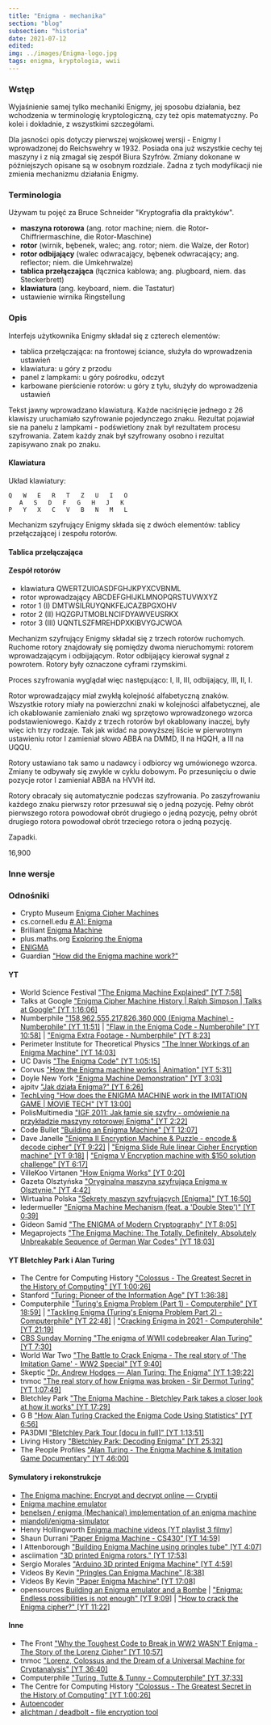 ```yaml
---
title: "Enigma - mechanika"
section: "blog"
subsection: "historia"
date: 2021-07-12
edited:
img: ../images/Enigma-logo.jpg
tags: enigma, kryptologia, wwii
---
```


### Wstęp

Wyjaśnienie samej tylko mechaniki Enigmy, jej sposobu działania, bez wchodzenia w terminologię kryptologiczną, czy też opis matematyczny. Po kolei i dokładnie, z wszystkimi szczegółami.

Dla jasności opis dotyczy pierwszej wojskowej wersji - Enigmy I wprowadzonej do Reichswehry w 1932. Posiada ona już wszystkie cechy tej maszyny i z nią zmagał się zespół Biura Szyfrów. Zmiany dokonane w późniejszych opisane są w osobnym rozdziale. Żadna z tych modyfikacji nie zmienia mechanizmu działania Enigmy.

### Terminologia

Używam tu pojęć za Bruce Schneider "Kryptografia dla praktyków".

- **maszyna rotorowa** (ang. rotor machine; niem. die Rotor-Chiffriermaschine, die Rotor-Maschine)
- **rotor** (wirnik, bębenek, walec; ang. rotor; niem. die Walze, der Rotor)
- **rotor odbijający** (walec odwracający, bębenek odwracający; ang. reflector; niem. die Umkehrwalze)
- **tablica przełączająca** (łącznica kablowa; ang. plugboard, niem. das Steckerbrett)
- **klawiatura** (ang. keyboard, niem. die Tastatur)
- ustawienie wirnika Ringstellung

### Opis

Interfejs użytkownika Enigmy składał się z czterech elementów:

- tablica przełączająca: na frontowej ściance, służyła do wprowadzenia ustawień
- klawiatura: u góry z przodu
- panel z lampkami: u góry pośrodku, odczyt
- karbowane pierścienie rotorów: u góry z tyłu, służyły do wprowadzenia ustawień

Tekst jawny wprowadzano klawiaturą. Każde naciśnięcie jednego z 26 klawiszy uruchamiało szyfrowanie pojedynczego znaku. Rezultat pojawiał sie na panelu z lampkami - podświetlony znak był rezultatem procesu szyfrowania. Zatem każdy znak był szyfrowany osobno i rezultat zapisywano znak po znaku.

#### Klawiatura

Układ klawiatury:

```
Q   W   E   R   T   Z   U   I   O
   A   S   D   F   G   H   J   K
P   Y   X   C   V   B   N   M   L
```

Mechanizm szyfrujący Enigmy składa się z dwóch elementów: tablicy przełączającej i zespołu rotorów.

#### Tablica przełączająca

#### Zespół rotorów

- klawiatura QWERTZUIOASDFGHJKPYXCVBNML
- rotor wprowadzający ABCDEFGHIJKLMNOPQRSTUVWXYZ
- rotor 1 (I) DMTWSILRUYQNKFEJCAZBPGXOHV
- rotor 2 (II) HQZGPJTMOBLNCIFDYAWVEUSRKX
- rotor 3 (III) UQNTLSZFMREHDPXKIBVYGJCWOA

Mechanizm szyfrujący Enigmy składał się z trzech rotorów ruchomych. Ruchome rotory znajdowały się pomiędzy dwoma nieruchomymi: rotorem wprowadzającym i odbijającym. Rotor odbijający kierował sygnał z powrotem. Rotory były oznaczone cyframi rzymskimi.

Proces szyfrowania wyglądał więc następująco: I, II, III, odbijający, III, II, I.

Rotor wprowadzający miał zwykłą kolejność alfabetyczną znaków. Wszystkie rotory miały na powierzchni znaki w kolejności alfabetycznej, ale ich okablowanie zamieniało znaki wg sprzętowo wprowadzonego wzorca podstawieniowego. Każdy z trzech rotorów był okablowany inaczej, były więc ich trzy rodzaje. Tak jak widać na powyższej liście w pierwotnym ustawieniu rotor I zamieniał słowo ABBA na DMMD, II na HQQH, a III na UQQU.

Rotory ustawiano tak samo u nadawcy i odbiorcy wg umówionego wzorca. Zmiany te odbywały się zwykle w cyklu dobowym. Po przesunięciu o dwie pozycje rotor I zamieniał ABBA na HVVH itd.

Rotory obracały się automatycznie podczas szyfrowania. Po zaszyfrowaniu każdego znaku pierwszy rotor przesuwał się o jedną pozycję. Pełny obrót pierwszego rotora powodował obrót drugiego o jedną pozycję, pełny obrót drugiego rotora powodował obrót trzeciego rotora o jedną pozycję.

Zapadki.

16,900

### Inne wersje

### Odnośniki

- Crypto Museum [Enigma Cipher Machines](https://www.cryptomuseum.com/crypto/enigma/)
- cs.cornell.edu [# A1: Enigma](https://www.cs.cornell.edu/courses/cs3110/2015fa/a1/a1.html)
- Brilliant [Enigma Machine](https://brilliant.org/wiki/enigma-machine/)
- plus.maths.org [Exploring the Enigma](https://plus.maths.org/content/exploring-enigma)
- [ENIGMA](https://www.codeproject.com/Articles/831015/ENIGMA)
- Guardian ["How did the Enigma machine work?"](https://www.theguardian.com/technology/2014/nov/14/how-did-enigma-machine-work-imitation-game)

#### YT

- World Science Festival ["The Enigma Machine Explained" [YT 7:58]](https://www.youtube.com/watch?v=ASfAPOiq_eQ)
- Talks at Google ["Enigma Cipher Machine History | Ralph Simpson | Talks at Google" [YT 1:16:06]](https://www.youtube.com/watch?v=lsv_Li2FXzw)
- Numberphile ["158,962,555,217,826,360,000 (Enigma Machine) - Numberphile" [YT 11:51]](https://www.youtube.com/watch?v=G2_Q9FoD-oQ) | ["Flaw in the Enigma Code - Numberphile" [YT 10:58]](https://www.youtube.com/watch?v=V4V2bpZlqx8) | ["Enigma Extra Footage - Numberphile" [YT 8:23]](https://www.youtube.com/watch?v=BdrrJ7qd4HA)
- Perimeter Institute for Theoretical Physics ["The Inner Workings of an Enigma Machine" [YT 14:03]](https://www.youtube.com/watch?v=mcX7iO_XCFA)
- UC Davis ["The Enigma Code" [YT 1:05:15]](https://www.youtube.com/watch?v=ncL2Fl6prH8)
- Corvus ["How the Enigma machine works | Animation" [YT 5:31]](https://www.youtube.com/watch?v=QwQVMqfoB2E)
- Doyle New York ["Enigma Machine Demonstration" [YT 3:03]](https://www.youtube.com/watch?v=-mdSvGUd0_c)
- ajpitv ["Jak działa Enigma?" [YT 6:26]](https://www.youtube.com/watch?v=hMBXHSEi9b8)
- [TechLving "How does the ENIGMA MACHINE work in the IMITATION GAME | MOVIE TECH" [YT 13:00]](https://www.youtube.com/watch?v=GcI-YlFSGYo)
- PolisMultimedia ["IGF 2011: Jak łamie się szyfry - omówienie na przykładzie maszyny rotorowej Enigma" [YT 2:22]](https://www.youtube.com/watch?v=YU6GXeXji1c)
- Code Bullet ["Building an Enigma Machine" [YT 12:07]](https://www.youtube.com/watch?v=2D2bJWHvqJo)
- Dave Janelle ["Enigma II Encryption Machine & Puzzle - encode & decode cipher" [YT 9:22]](https://www.youtube.com/watch?v=hiOjqskDlS0) | ["Enigma Slide Rule Iinear Cipher Encryption machine" [YT 9:18]](https://www.youtube.com/watch?v=NbF_l7gss_A) | ["Enigma V Encryption machine with $150 solution challenge" [YT 6:17]](https://www.youtube.com/watch?v=E016UyT-eUU)
- VilleKoo Virtanen ["How Enigma Works" [YT 0:20]](https://www.youtube.com/watch?v=uMPw0ObNJbQ)
- Gazeta Olsztyńska ["Oryginalna maszyna szyfrująca Enigma w Olsztynie." [YT 4:42]](https://www.youtube.com/watch?v=T6nGGQXmOEs)
- Wirtualna Polska ["Sekrety maszyn szyfrujących [Enigma]" [YT 16:50]](https://www.youtube.com/watch?v=N9sLPtJDcbY)
- ledermueller ["Enigma Machine Mechanism (feat. a 'Double Step')" [YT 0:39]](https://www.youtube.com/watch?v=hcVhQeZ5gI4)
- Gideon Samid ["The ENIGMA of Modern Cryptography" [YT 8:05]](https://www.youtube.com/watch?v=ShOnhOGRXHk)
- Megaprojects ["The Enigma Machine: The Totally, Definitely, Absolutely Unbreakable Sequence of German War Codes" [YT 18:03]](https://www.youtube.com/watch?v=mHy6sdHHtDI)

#### YT Bletchley Park i Alan Turing

- The Centre for Computing History ["Colossus - The Greatest Secret in the History of Computing" [YT 1:00:26]](https://www.youtube.com/watch?v=g2tMcMQqSbA)
- Stanford ["Turing: Pioneer of the Information Age" [YT 1:36:38]](https://www.youtube.com/watch?v=p7Lv9GxigYU)
- Computerphile ["Turing's Enigma Problem (Part 1) - Computerphile" [YT 18:59]](https://www.youtube.com/watch?v=d2NWPG2gB_A) | ["Tackling Enigma (Turing's Enigma Problem Part 2) - Computerphile" [YT 22:48]](https://www.youtube.com/watch?v=kj_7Jc1mS9k) | ["Cracking Enigma in 2021 - Computerphile" [YT 21:19]](https://www.youtube.com/watch?v=RzWB5jL5RX0)
- [CBS Sunday Morning "The enigma of WWII codebreaker Alan Turing" [YT 7:30]](https://www.youtube.com/watch?v=nEomYB94TTI)
- World War Two ["The Battle to Crack Enigma - The real story of 'The Imitation Game' - WW2 Special" [YT 9:40]](https://www.youtube.com/watch?v=zALecS762ME)
- Skeptic ["Dr. Andrew Hodges — Alan Turing: The Enigma" [YT 1:39:22]](https://www.youtube.com/watch?v=3NODW5sok5U)
- tnmoc ["The real story of how Enigma was broken - Sir Dermot Turing" [YT 1:07:49]](https://www.youtube.com/watch?v=qn_BBQEjCxI)
- Bletchley Park ["The Enigma Machine - Bletchley Park takes a closer look at how it works" [YT 17:29]](https://www.youtube.com/watch?v=3Ux03qPgYVY)
- G B ["How Alan Turing Cracked the Enigma Code Using Statistics" [YT 6:56]](https://www.youtube.com/watch?v=QIrC-8T_hqk)
- PA3DMI ["Bletchley Park Tour [docu in full]" [YT 1:13:51]](https://www.youtube.com/watch?v=OuEHcJ7CCzg)
- Living History ["Bletchley Park: Decoding Enigma" [YT 25:32]](https://www.youtube.com/watch?v=JDlda6K_XmI)
- The People Profiles ["Alan Turing - The Enigma Machine & Imitation Game Documentary" [YT 46:00]](https://www.youtube.com/watch?v=XQMXOCTG2Gw)

#### Symulatory i rekonstrukcje

- [The Enigma machine: Encrypt and decrypt online — Cryptii](https://cryptii.com/pipes/enigma-machine)
- [Enigma machine emulator](http://enigma.louisedade.co.uk)
- [benelsen / enigma (Mechanical) implementation of an enigma machine](https://github.com/benelsen/enigma)
- [miandoli/enigma-simulator](https://github.com/miandoli/enigma-simulator)
- Henry Hollingworth [Enigma machine videos [YT playlist 3 filmy]](https://www.youtube.com/playlist?list=PLBHQNO2azpeLzJUI4K_t8ynGfHIpXkwtF)
- Shaun Durrani ["Paper Enigma Machine - CS430" [YT 14:59]](https://www.youtube.com/watch?v=cVdjxMjSQNo)
- I Attenborough ["Building Enigma Machine using pringles tube" [YT 4:07]](https://www.youtube.com/watch?v=z1ehM1pHrIU)
- asciimation ["3D printed Enigma rotors." [YT 17:53]](https://www.youtube.com/watch?v=ncVOl6DNg88)
- Sergio Morales ["Arduino 3D printed Enigma Machine" [YT 4:59]](https://www.youtube.com/watch?v=k2SRl5kKgS8)
- Videos By Kevin ["Pringles Can Enigma Machine" [8:38]](https://www.youtube.com/watch?v=pZsuxZXN33g)
- Videos By Kevin ["Paper Enigma Machine" [YT 17:08]](https://www.youtube.com/watch?v=UKbP3Rjxhy0)
- opensources [Building an Enigma emulator and a Bombe](https://opensourc.es/blog/enigma-and-bombe/) | ["Enigma: Endless possibilities is not enough" [YT 9:09]](https://www.youtube.com/watch?v=4cf7dc_8u44) | ["How to crack the Enigma cipher?" [YT 11:22]](https://www.youtube.com/watch?v=bRT5YKez8m4)

#### Inne

- The Front ["Why the Toughest Code to Break in WW2 WASN'T Enigma - The Story of the Lorenz Cipher" [YT 10:57]](https://www.youtube.com/watch?v=RCWgOaDOzpY)
- tnmoc ["Lorenz, Colossus and the Dream of a Universal Machine for Cryptanalysis" [YT 36:40]](https://www.youtube.com/watch?v=VnzjPmNDom4)
- Computerphile ["Turing, Tutte & Tunny - Computerphile" [YT 37:33]](https://www.youtube.com/watch?v=pCAKq0JCcdI)
- The Centre for Computing History ["Colossus - The Greatest Secret in the History of Computing" [YT 1:00:26]](https://www.youtube.com/watch?v=g2tMcMQqSbA)
- [Autoencoder](https://www.npmjs.com/package/@softnami/autoencoder)
- [alichtman / deadbolt - file encryption tool](https://github.com/alichtman/deadbolt)

